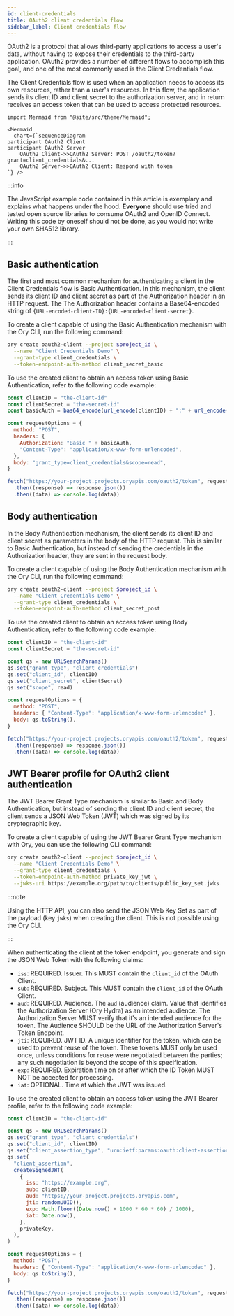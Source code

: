 ```yaml
---
id: client-credentials
title: OAuth2 client credentials flow
sidebar_label: Client credentials flow
---
```


OAuth2 is a protocol that allows third-party applications to access a user's data, without having to expose their credentials to
the third-party application. OAuth2 provides a number of different flows to accomplish this goal, and one of the most commonly
used is the Client Credentials flow.

The Client Credentials flow is used when an application needs to access its own resources, rather than a user's resources. In this
flow, the application sends its client ID and client secret to the authorization server, and in return receives an access token
that can be used to access protected resources.

```mdx-code-block
import Mermaid from "@site/src/theme/Mermaid";

<Mermaid
  chart={`sequenceDiagram
participant OAuth2 Client
participant OAuth2 Server
    OAuth2 Client->>OAuth2 Server: POST /oauth2/token?grant=client_credentials&...
    OAuth2 Server->>OAuth2 Client: Respond with token
`} />
```

:::info

The JavaScript example code contained in this article is exemplary and explains what happens under the hood. **Everyone** should
use tried and tested open source libraries to consume OAuth2 and OpenID Connect. Writing this code by oneself should not be done,
as you would not write your own SHA512 library.

:::

## Basic authentication

The first and most common mechanism for authenticating a client in the Client Credentials flow is Basic Authentication. In this
mechanism, the client sends its client ID and client secret as part of the Authorization header in an HTTP request. The
The Authorization header contains a Base64-encoded string of `{URL-encoded-client-ID}:{URL-encoded-client-secret}`. 

To create a client capable of using the Basic Authentication mechanism with the Ory CLI, run the following command:

```bash
ory create oauth2-client --project $project_id \
  --name "Client Credentials Demo" \
  --grant-type client_credentials \
  --token-endpoint-auth-method client_secret_basic
```

To use the created client to obtain an access token using Basic Authentication, refer to the following code example:

```js
const clientID = "the-client-id"
const clientSecret = "the-secret-id"
const basicAuth = bas64_encode(url_encode(clientID) + ":" + url_encode(clientSecret))

const requestOptions = {
  method: "POST",
  headers: {
    Authorization: "Basic " + basicAuth,
    "Content-Type": "application/x-www-form-urlencoded",
  },
  body: "grant_type=client_credentials&scope=read",
}

fetch("https://your-project.projects.oryapis.com/oauth2/token", requestOptions)
  .then((response) => response.json())
  .then((data) => console.log(data))
```

## Body authentication

In the Body Authentication mechanism, the client sends its client ID and client secret as parameters in the body of the HTTP
request. This is similar to Basic Authentication, but instead of sending the credentials in the Authorization header, they are
sent in the request body.

To create a client capable of using the Body Authentication mechanism with the Ory CLI, run the following command:

```bash
ory create oauth2-client --project $project_id \
  --name "Client Credentials Demo" \
  --grant-type client_credentials \
  --token-endpoint-auth-method client_secret_post
```

To use the created client to obtain an access token using Body Authentication, refer to the following code example:

```js
const clientID = "the-client-id"
const clientSecret = "the-secret-id"

const qs = new URLSearchParams()
qs.set("grant_type", "client_credentials")
qs.set("client_id", clientID)
qs.set("client_secret", clientSecret)
qs.set("scope", read)

const requestOptions = {
  method: "POST",
  headers: { "Content-Type": "application/x-www-form-urlencoded" },
  body: qs.toString(),
}

fetch("https://your-project.projects.oryapis.com/oauth2/token", requestOptions)
  .then((response) => response.json())
  .then((data) => console.log(data))
```

## JWT Bearer profile for OAuth2 client authentication

The JWT Bearer Grant Type mechanism is similar to Basic and Body Authentication, but instead of sending the client ID and client
secret, the client sends a JSON Web Token (JWT) which was signed by its cryptographic key.

To create a client capable of using the JWT Bearer Grant Type mechanism with Ory, you can use the following CLI command:

```bash
ory create oauth2-client --project $project_id \
  --name "Client Credentials Demo" \
  --grant-type client_credentials \
  --token-endpoint-auth-method private_key_jwt \
  --jwks-uri https://example.org/path/to/clients/public_key_set.jwks
```

:::note

Using the HTTP API, you can also send the JSON Web Key Set as part of the payload (key `jwks`) when creating the client. This is
not possible using the Ory CLI.

:::

When authenticating the client at the token endpoint, you generate and sign the JSON Web Token with the following claims:

- `iss`: REQUIRED. Issuer. This MUST contain the `client_id` of the OAuth Client.
- `sub`: REQUIRED. Subject. This MUST contain the `client_id` of the OAuth Client.
- `aud`: REQUIRED. Audience. The `aud` (audience) claim. Value that identifies the Authorization Server (Ory Hydra) as an intended
  audience. The Authorization Server MUST verify that it's an intended audience for the token. The Audience SHOULD be the URL of
  the Authorization Server's Token Endpoint.
- `jti`: REQUIRED. JWT ID. A unique identifier for the token, which can be used to prevent reuse of the token. These tokens MUST
  only be used once, unless conditions for reuse were negotiated between the parties; any such negotiation is beyond the scope of
  this specification.
- `exp`: REQUIRED. Expiration time on or after which the ID Token MUST NOT be accepted for processing.
- `iat`: OPTIONAL. Time at which the JWT was issued.

To use the created client to obtain an access token using the JWT Bearer profile, refer to the following code example:

```js
const clientID = "the-client-id"

const qs = new URLSearchParams()
qs.set("grant_type", "client_credentials")
qs.set("client_id", clientID)
qs.set("client_assertion_type", "urn:ietf:params:oauth:client-assertion-type:jwt-bearer")
qs.set(
  "client_assertion",
  createSignedJWT(
    {
      iss: "https://example.org",
      sub: clientID,
      aud: "https://your-project.projects.oryapis.com",
      jti: randomUUID(),
      exp: Math.floor((Date.now() + 1000 * 60 * 60) / 1000),
      iat: Date.now(),
    },
    privateKey,
  ),
)

const requestOptions = {
  method: "POST",
  headers: { "Content-Type": "application/x-www-form-urlencoded" },
  body: qs.toString(),
}

fetch("https://your-project.projects.oryapis.com/oauth2/token", requestOptions)
  .then((response) => response.json())
  .then((data) => console.log(data))
```

